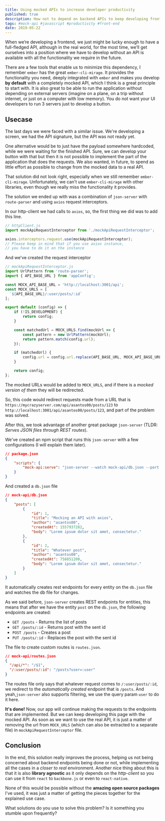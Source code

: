 ```yaml
---
title: Using mocked APIs to increase developer productivity
published: true
description: How not to depend on backend APIs to keep developing front-end applications
tags: #mock-api #javascript #productivity #front-end
date: 2019-05-22
---
```


When we’re developing a frontend, we just might be lucky enough to have a full-fledged API, although in the real world, for the most time,  we’ll get ourselves into a position where we have to develop without an API is available with all the functionality we require in the future.

There are a few tools that enable us to minimize this dependency, I remember `ember` has the great `ember-cli-mirage`. It provides the functionality you need, deeply integrated with `ember` and makes you develop **by default** with a completely mocked API, which I think is a great principle to start with.
It is also great to be able to run the application without depending on external servers (imagine on a plane, on a trip without internet, or just on a computer with low memory).
You do not want your UI developers to run 3 servers just to develop a button.

## Usecase

The last days we were faced with a similar issue. We're developing a screen, we had the API signature, but the API was not ready yet.

One alternative would be to just have the payload somewhere hardcoded, while we were waiting for the finished API.
Sure, we can develop your button with that but then it is not possible to implement the part of the application that does the requests. We also wanted, in future, to spend as little effort as possible to change from the mocked data to a real API.

That solution did not look right, especially when we still remember `ember-cli-mirage`. Unfortunately, we can't use `ember-cli-mirage` with other libraries, even though we really miss the functionality it provides.

The solution we ended up with was a combination of `json-server` with `route-parser` and using `axios` request interceptors.

In our http-client we had calls to `axios`, so, the first thing we did was to add this line.

```javascript
// httpClient.js
import mockApiRequestInterceptor from './mockApiRequestInterceptor';

axios.interceptors.request.use(mockApiRequestInterceptor);
// Please keep in mind that if you use axios instance,
// you have to do it on the instance
```

And we've created the request interceptor

```javascript
// mockApiRequestInterceptor.js
import UrlPattern from 'route-parser';
import { API_BASE_URL } from 'appConfig';

const MOCK_API_BASE_URL = 'http://localhost:3001/api';
const MOCK_URLS = [
  `${API_BASE_URL}/:user/posts/:id`
];

export default (config) => {
    if (!IS_DEVELOPMENT) {
        return config;
    }

    const matchedUrl = MOCK_URLS.find(mockUrl => {
        const pattern = new UrlPattern(mockUrl);
        return pattern.match(config.url);
    });

    if (matchedUrl) {
        config.url = config.url.replace(API_BASE_URL, MOCK_API_BASE_URL);
    }

    return config;
};
```

The mocked URLs would be added to `MOCK_URLS`, and if there is a *mocked version of them* they will be redirected.

So, this code would redirect requests made from a URL that is `https://mycrazyserver.com/api/asantos00/posts/123` to `http://localhost:3001/api/asantos00/posts/123`, and part of the problem was solved.

After this, we took advantage of another great package `json-server` (TLDR: *Serves JSON files through REST routes*).

We've created an npm script that runs this `json-server` with a few configurations (I will explain them later).

```json
// package.json
{
    "scripts": {
        "mock-api:serve": "json-server --watch mock-api/db.json --port 3001 --routes mock-api/routes.json"
    }
}
```

And created a `db.json` file

```json
// mock-api/db.json
{
    "posts": [
        {
            "id": 1,
            "title": "Mocking an API with axios",
            "author": "asantos00",
            "createdAt": 1557937282,
            "body": "Lorem ipsum dolor sit amet, consectetur."
        },
        {
            "id": 2,
            "title": "Whatever post",
            "author": "asantos00",
            "createdAt": 758851200,
            "body": "Lorem ipsum dolor sit amet, consectetur."
        }
    ]
}

```

It automatically creates rest endpoints for every entity on the `db.json` file and watches the db file for changes.

As we said before, `json-server` creates REST endpoints for entities, this means that after we have the entity `post` on the `db.json`, the following endpoints are created:

- `GET /posts` - Returns the list of posts
- `GET /posts/:id` - Returns post with the sent id
- `POST /posts` - Creates a post
- `PUT /posts/:id` - Replaces the post with the sent id


The file to create custom routes is `routes.json`.

```json
// mock-api/routes.json
{
  "/api/*": "/$1",
  "/:user/posts/:id": "/posts?user=:user"
}
```

The routes file only says that whatever request comes to `/:user/posts/:id`, we redirect to the *automatically created* endpoint that is `/posts`. And yeah,`json-server` also supports filtering, we use the query param `user` to do it here.

**It's done!** Now, our app will continue making the requests to the endpoints that are implemented. But we can keep developing this page with the mocked API.
As soon as we want to use the real API, it is just a matter of removing the url from `MOCK_URLS` (which can also be extracted to a separate file) in `mockApiRequestInterceptor` file.

## Conclusion

In the end, this solution really improves the process, helping us not being concerned about backend endpoints being done or not, while implementing all the cases in a *closer to real* environment.
Another nice thing about this is that it is also **library agnostic** as it only depends on the *http-client* so you can use it from `react` to `backbone.js` or even to `react-native`.

None of this would be possible without the **amazing open source packages** I've used, it was just a matter of getting the pieces together for the explained use case.

What solutions do you use to solve this problem? Is it something you stumble upon frequently?
